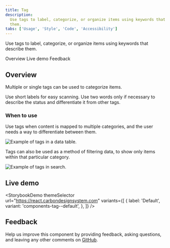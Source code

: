 ```yaml
---
title: Tag
description:
  Use tags to label, categorize, or organize items using keywords that describe
  them.
tabs: ['Usage', 'Style', 'Code', 'Accessibility']
---
```


<PageDescription>

Use tags to label, categorize, or organize items using keywords that describe
them.

</PageDescription>

<AnchorLinks>

<AnchorLink>Overview</AnchorLink>
<AnchorLink>Live demo</AnchorLink>
<AnchorLink>Feedback</AnchorLink>

</AnchorLinks>

## Overview

Multiple or single tags can be used to categorize items.

Use short labels for easy scanning. Use two words only if necessary to describe
the status and differentiate it from other tags.

### When to use

Use tags when content is mapped to multiple categories, and the user needs a way
to differentiate between them.

<Row>
<Column colLg={8}>

![Example of tags in a data table.](images/tag-usage-2.png)

</Column>
</Row>

Tags can also be used as a method of filtering data, to show only items within
that particular category.

<Row>
<Column colLg={8}>

![Example of tags in search.](images/tag-usage-1.png)

</Column>
</Row>

## Live demo

<StorybookDemo
  themeSelector
  url="https://react.carbondesignsystem.com"
  variants={[
    {
      label: 'Default',
      variant: 'components-tag--default',
    },
  ]}
/>

## Feedback

Help us improve this component by providing feedback, asking questions, and
leaving any other comments on
[GitHub](https://github.com/carbon-design-system/carbon-website/issues/new?assignees=&labels=feedback&template=feedback.md).

